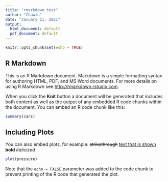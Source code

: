 ```yaml
---
title: "rmarkdown_test"
author: "Chawin"
date: "January 11, 2021"
output:
  html_document: default
  pdf_document: default
---
```


```r
knitr::opts_chunk$set(echo = TRUE)
```

## R Markdown

This is an R Markdown document. Markdown is a simple formatting syntax for authoring HTML, PDF, and MS Word documents. For more details on using R Markdown see <http://rmarkdown.rstudio.com>.

When you click the **Knit** button a document will be generated that includes both content as well as the output of any embedded R code chunks within the document. You can embed an R code chunk like this:

```r
summary(cars)
```

## Including Plots

You can also embed plots, for example:
~~strikethrough~~
[text that is shown](link.com)
**bold**
*italicized*


```r
plot(pressure)
```

Note that the `echo = FALSE` parameter was added to the code chunk to prevent printing of the R code that generated the plot.
